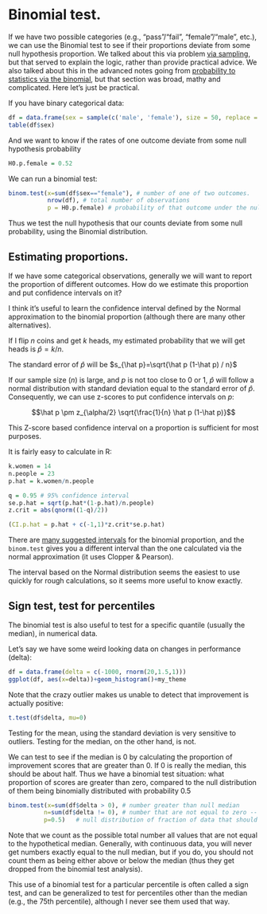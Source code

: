 # Binomial test. {#binomial-test}

If we have two possible categories (e.g., "pass"/"fail", "female"/"male", etc.), we can use the Binomial test to see if their proportions deviate from some null hypothesis proportion.  We talked about this via problem [via sampling](nhst-simulation.html), but that served to explain the logic, rather than provide practical advice.  We also talked about this in the advanced notes going from [probability to statistics via the binomial](theory-binomial.html), but that section was broad, mathy and complicated.  Here let's just be practical.

If you have binary categorical data:

```r
df = data.frame(sex = sample(c('male', 'female'), size = 50, replace = T, prob = c(0.6, 0.4)))
table(df$sex)
```

And we want to know if the rates of one outcome deviate from some null hypothesis probability 

```r
H0.p.female = 0.52
```

We can run a binomial test:

```r
binom.test(x=sum(df$sex=="female"), # number of one of two outcomes.
           nrow(df), # total number of observations
           p = H0.p.female) # probability of that outcome under the null
```

Thus we test the null hypothesis that our counts deviate from some null probability, using the Binomial distribution.


## Estimating proportions.

If we have some categorical observations, generally we will want to report the proportion of different outcomes.  How do we estimate this proportion and put confidence intervals on it?

I think it's useful to learn the confidence interval defined by the Normal approximation to the binomial proportion (although there are many other alternatives).

If I flip $n$ coins and get $k$ heads, my estimated probability that we will get heads is $\hat p = k/n$.

The standard error of $\hat p$ will be $s_{\hat p}=\sqrt{\hat p (1-\hat p) / n}$

If our sample size ($n$) is large, and $p$ is not too close to 0 or 1, $\hat p$ will follow a normal distribution with standard deviation equal to the standard error of $\hat p$.  Consequently, we can use z-scores to put confidence intervals on $p$:

$$\hat p \pm z_{\alpha/2} \sqrt{\frac{1}{n} \hat p (1-\hat p)}$$

This Z-score based confidence interval on a proportion is sufficient for most purposes.

It is fairly easy to calculate in R:

```r
k.women = 14
n.people = 23
p.hat = k.women/n.people

q = 0.95 # 95% confidence interval
se.p.hat = sqrt(p.hat*(1-p.hat)/n.people)
z.crit = abs(qnorm((1-q)/2))

(CI.p.hat = p.hat + c(-1,1)*z.crit*se.p.hat)
```

There are [many suggested intervals](https://en.wikipedia.org/wiki/Binomial_proportion_confidence_interval) for the binomial proportion, and the `binom.test` gives you a different interval than the one calculated via the normal approximation (it uses Clopper & Pearson).   

The interval based on the Normal distribution seems the easiest to use quickly for rough calculations, so it seems more useful to know exactly.

## Sign test, test for percentiles

The binomial test is also useful to test for a specific quantile (usually the median), in numerical data.

Let's say we have some weird looking data on changes in performance (delta):

```r
df = data.frame(delta = c(-1000, rnorm(20,1.5,1)))
ggplot(df, aes(x=delta))+geom_histogram()+my_theme
```

Note that the crazy outlier makes us unable to detect that improvement is actually positive:

```r
t.test(df$delta, mu=0)
```

Testing for the mean, using the standard deviation is very sensitive to outliers.  Testing for the median, on the other hand, is not.  

We can test to see if the median is 0 by calculating the proportion of improvement scores that are greater than 0.  If 0 is really the median, this should be about half.  Thus we have a binomial test situation: what proportion of scores are greater than zero, compared to the null distribution of them being binomially distributed with probability 0.5

```r
binom.test(x=sum(df$delta > 0), # number greater than null median
          n=sum(df$delta != 0), # number that are not equal to zero -- should be all
          p=0.5)   # null distribution of fraction of data that should be above the mean.
```

Note that we count as the possible total number all values that are not equal to the hypothetical median.  Generally, with continuous data, you will never get numbers exactly equal to the null median, but if you do, you should not count them as being either above or below the median (thus they get dropped from the binomial test analysis).

This use of a binomial test for a particular percentile is often called a sign test, and can be generalized to test for percentiles other than the median (e.g., the 75th percentile), although I never see them used that way.
